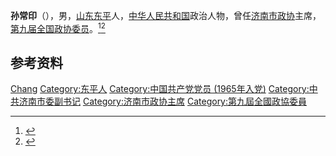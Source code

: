 '''孙常印'''（{{bd|1938年|11月}}），男，[[山东|山东]][[东平|东平]]人，[[中华人民共和国|中华人民共和国]]政治人物，曾任[[济南市政协|济南市政协]]主席，[[第九届全国政协委员|第九届全国政协委员]]。<ref>{{Cite book|title=政协委员风采录: 山东卷|author=|publisher=中国经济出版社|year=2000|isbn=|location=北京|pages=}}</ref><ref>{{Cite book|title=中华人民共和国职官志|author=何虎生, 李耀东, 向常福主编|publisher=中国社会出版社|year=2003|isbn=9787800883934|location=北京|pages=}}</ref>

== 参考资料 ==
{{reflist}}

{{中国人物小作品}}
{{中华人民共和国济南市正职领导人}}

{{Authority control}}
{{DEFAULTSORT:Sun孙}}
[[Category:孙姓|Chang]]
[[Category:东平人|Category:东平人]]
[[Category:中国共产党党员_(1965年入党)|Category:中国共产党党员 (1965年入党)]]
[[Category:中共济南市委副书记|Category:中共济南市委副书记]]
[[Category:济南市政协主席|Category:济南市政协主席]]
[[Category:第九屆全國政協委員|Category:第九屆全國政協委員]]